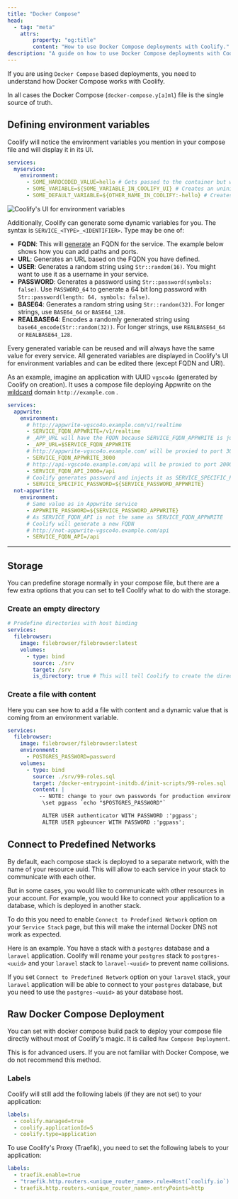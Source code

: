 ```yaml
---
title: "Docker Compose"
head:
  - tag: "meta"
    attrs:
        property: "og:title"
        content: "How to use Docker Compose deployments with Coolify."
description: "A guide on how to use Docker Compose deployments with Coolify."
---
```


If you are using `Docker Compose` based deployments, you need to understand how Docker Compose works with Coolify.

In all cases the Docker Compose (`docker-compose.y[a]ml`) file is the single source of truth.

## Defining environment variables

Coolify will notice the environment variables you mention in your compose file and will display it in its UI.

```yaml
services:
  myservice:
    environment:
      - SOME_HARDCODED_VALUE=hello # Gets passed to the container but will not be visible in Coolify's UI
      - SOME_VARIABLE=${SOME_VARIABLE_IN_COOLIFY_UI} # Creates an uninitialized environment variable editable in Coolify's UI
      - SOME_DEFAULT_VARIABLE=${OTHER_NAME_IN_COOLIFY:-hello} # Creates an environment variable of value "hello" editable in Coolify's UI
```


![Coolify's UI for environment variables](../../../../assets/images/screenshots/Docker-compose-environment-variables-UI.png)

Additionally, Coolify can generate some dynamic variables for you.
The syntax is `SERVICE_<TYPE>_<IDENTIFIER>`.
Type may be one of:

- **FQDN**: This will [generate](/docs/knowledge-base/server/introduction#wildcard-domain) an FQDN for the service. The example below shows how you can add paths and ports.
- **URL**: Generates an URL based on the FQDN you have defined.
- **USER**: Generates a random string using `Str::random(16)`. You might want to use it as a username in your service. 
- **PASSWORD**: Generates a password using `Str::password(symbols: false)`. Use `PASSWORD_64` to generate a 64 bit long password with `Str::password(length: 64, symbols: false)`.
- **BASE64**: Generates a random string using `Str::random(32)`. For longer strings, use `BASE64_64` or `BASE64_128`.
- **REALBASE64**: Encodes a randomly generated string using `base64_encode(Str::random(32))`. For longer strings, use `REALBASE64_64` or `REALBASE64_128`.

Every generated variable can be reused and will always have the same value for every service.
All generated variables are displayed in Coolify's UI for environment variables and can be edited there (except FQDN and URl).

As an example, imagine an application with UUID `vgsco4o` (generated by Coolify on creation).
It uses a compose file deploying Appwrite on the [wildcard](/docs/knowledge-base/server/introduction#wildcard-domain) domain `http://example.com` .

```yaml
services:
  appwrite:
    environment:
      # http://appwrite-vgsco4o.example.com/v1/realtime
      - SERVICE_FQDN_APPWRITE=/v1/realtime
      # _APP_URL will have the FQDN because SERVICE_FQDN_APPWRITE is just a simple environment variable
      - _APP_URL=$SERVICE_FQDN_APPWRITE
      # http://appwrite-vgsco4o.example.com/ will be proxied to port 3000
      - SERVICE_FQDN_APPWRITE_3000
      # http://api-vgsco4o.example.com/api will be proxied to port 2000
      - SERVICE_FQDN_API_2000=/api
      # Coolify generates password and injects it as SERVICE_SPECIFIC_PASSWORD into the container
      - SERVICE_SPECIFIC_PASSWORD=${SERVICE_PASSWORD_APPWRITE}
  not-appwrite:
    environment:
      # Same value as in Appwrite service
      - APPWRITE_PASSWORD=${SERVICE_PASSWORD_APPWRITE}
      # As SERVICE_FQDN_API is not the same as SERVICE_FQDN_APPWRITE
      # Coolify will generate a new FQDN
      # http://not-appwrite-vgsco4o.example.com/api
      - SERVICE_FQDN_API=/api
```

---

## Storage

You can predefine storage normally in your compose file, but there are a few extra options that you can set to tell Coolify what to do with the storage.

### Create an empty directory

```yaml
# Predefine directories with host binding
services:
  filebrowser:
    image: filebrowser/filebrowser:latest
    volumes:
      - type: bind
        source: ./srv
        target: /srv
        is_directory: true # This will tell Coolify to create the directory (this is not available in a normal docker-compose)
```

### Create a file with content

Here you can see how to add a file with content and a dynamic value that is coming from an environment variable.

```yaml
services:
  filebrowser:
    image: filebrowser/filebrowser:latest
    environment:
      - POSTGRES_PASSWORD=password
    volumes:
      - type: bind
        source: ./srv/99-roles.sql
        target: /docker-entrypoint-initdb.d/init-scripts/99-roles.sql
        content: |
          -- NOTE: change to your own passwords for production environments
           \set pgpass `echo "$POSTGRES_PASSWORD"`

           ALTER USER authenticator WITH PASSWORD :'pgpass';
           ALTER USER pgbouncer WITH PASSWORD :'pgpass';
```


## Connect to Predefined Networks

By default, each compose stack is deployed to a separate network, with the name of your resource uuid. This will allow to each service in your stack to communicate with each other.

But in some cases, you would like to communicate with other resources in your account. For example, you would like to connect your application to a database, which is deployed in another stack.

To do this you need to enable `Connect to Predefined Network` option on your `Service Stack` page, but this will make the internal Docker DNS not work as expected.

Here is an example. You have a stack with a `postgres` database and a `laravel` application. Coolify will rename your `postgres` stack to `postgres-<uuid>` and your `laravel` stack to `laravel-<uuid>` to prevent name collisions.

If you set `Connect to Predefined Network` option on your `laravel` stack, your `laravel` application will be able to connect to your `postgres` database, but you need to use the `postgres-<uuid>` as your database host.


## Raw Docker Compose Deployment

You can set with docker compose build pack to deploy your compose file directly without most of Coolify's magic. It is called `Raw Compose Deployment`.

<Aside type="tip">
  This is for advanced users. If you are not familiar with Docker Compose, we do
  not recommend this method.
</Aside>

### Labels

Coolify will still add the following labels (if they are not set) to your application:

```yaml
labels:
  - coolify.managed=true
  - coolify.applicationId=5
  - coolify.type=application
```

To use Coolify's Proxy (Traefik), you need to set the following labels to your application:

```yaml
labels:
  - traefik.enable=true
  - "traefik.http.routers.<unique_router_name>.rule=Host(`coolify.io`) && PathPrefix(`/`)"
  - traefik.http.routers.<unique_router_name>.entryPoints=http
```
